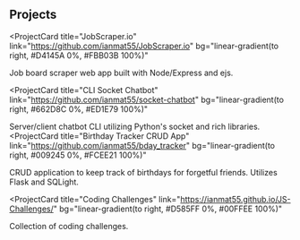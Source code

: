 ## Projects

<ProjectCard
  title="JobScraper.io"
  link="https://github.com/ianmat55/JobScraper.io"
  bg="linear-gradient(to right, #D4145A 0%, #FBB03B 100%)"
>
  Job board scraper web app built with Node/Express and ejs.
</ProjectCard>

<ProjectCard
  title="CLI Socket Chatbot"
  link="https://github.com/ianmat55/socket-chatbot"
  bg="linear-gradient(to right, #662D8C 0%, #ED1E79 100%)"
>
  Server/client chatbot CLI utilizing Python's socket and rich libraries.
</ProjectCard>
<ProjectCard
  title="Birthday Tracker CRUD App"
  link="https://github.com/ianmat55/bday_tracker"
  bg="linear-gradient(to right, #009245 0%, #FCEE21 100%)"
>
  CRUD application to keep track of birthdays for forgetful friends. Utilizes Flask and SQLight.
</ProjectCard>

<ProjectCard
  title="Coding Challenges"
  link="https://ianmat55.github.io/JS-Challenges/"
  bg="linear-gradient(to right, #D585FF 0%, #00FFEE 100%)"
>
  Collection of coding challenges.
</ProjectCard>

